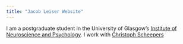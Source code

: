 ```yaml
---
title: "Jacob Leiser Website"
---
```


I am a postgraduate student in the University of Glasgow's
[Institute of Neuroscience and Psychology](http://www.gla.ac.uk/researchinstitutes/neurosciencepsychology/).
I work with [Christoph Scheepers](https://www.gla.ac.uk/researchinstitutes/neurosciencepsychology/staff/christophscheepers/)